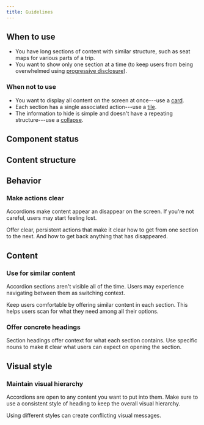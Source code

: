```yaml
---
title: Guidelines
---
```


<ReactExample name="Accordion" />

## When to use

- You have long sections of content with similar structure,
  such as seat maps for various parts of a trip.
- You want to show only one section at a time
  (to keep users from being overwhelmed using [progressive disclosure](/guides/progressive-disclosure/)).

### When not to use

- You want to display all content on the screen at once---use a [card](/components/structure/card/).
- Each section has a single associated action---use a [tile](/components/structure/tile/).
- The information to hide is simple and doesn't have a repeating structure---use a [collapse](/components/interaction/collapse/).

## Component status

<ComponentStatus component="Accordion" />

## Content structure

<FigmaFile
  file="4QJZqvBvRrLu6t9mwObCkA"
  node="813%3A2077"
  alt="Section header: sets the context for the section; section actions: optionally creates actions associated with a section; collapse section: supports progressive disclosure by hiding additional info; expanded section: shows additional info one section at a time; section content: shows one version of content with similar structure; section footer: optionally presents sticky actions for the section."
/>

## Behavior

### Make actions clear

Accordions make content appear an disappear on the screen.
If you're not careful, users may start feeling lost.

Offer clear, persistent actions that make it clear how to get from one section to the next.
And how to get back anything that has disappeared.

<ReactExample name="Accordion actions" />

## Content

### Use for similar content

Accordion sections aren't visible all of the time.
Users may experience navigating between them as switching context.

Keep users comfortable by offering similar content in each section.
This helps users scan for what they need among all their options.

### Offer concrete headings

Section headings offer context for what each section contains.
Use specific nouns to make it clear what users can expect on opening the section.

## Visual style

### Maintain visual hierarchy

Accordions are open to any content you want to put into them.
Make sure to use a consistent style of heading to keep the overall visual hierarchy.

Using different styles can create conflicting visual messages.
